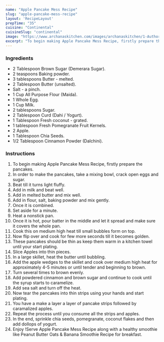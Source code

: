 ---
name: "Apple Pancake Mess Recipe"
slug: "apple-pancake-mess-recipe"
layout: 'RecipeLayout'
prepTime: "35"
cuisine: "Continental"
cuisineSlug: "continental"
image: "https://www.archanaskitchen.com/images/archanaskitchen/1-Author/garimasgautam-gmail.com/Apple_Pancake_Mess.jpg"
excerpt: "To begin making Apple Pancake Mess Recipe, firstly prepare the pancakes"
---

### Ingredients

- 2 Tablespoon Brown Sugar (Demerara Sugar).
- 2 teaspoons Baking powder.
- 3 tablespoons Butter - melted.
- 2 Tablespoon Butter (unsalted).
- Salt - a pinch.
- 1 Cup All Purpose Flour (Maida).
- 1 Whole Egg.
- 1 Cup Milk.
- 2 tablespoons Sugar.
- 2 Tablespoon Curd (Dahi / Yogurt).
- 1 Tablespoon Fresh coconut - grated.
- 1 tablespoon Fresh Pomegranate Fruit Kernels.
- 2 Apple.
- 1 Tablespoon Chia Seeds.
- 1/2 Tablespoon Cinnamon Powder (Dalchini).

### Instructions

1. To begin making Apple Pancake Mess Recipe, firstly prepare the pancakes.
1. In order to make the pancakes, take a mixing bowl, crack open eggs and sugar.
1. Beat till it turns light fluffy.
1. Add in milk and beat well.
1. Add in melted butter and mix well.
1. Add in flour, salt, baking powder and mix gently.
1. Once it is combined.
1. Set aside for a minute.
1. Heat a nonstick pan.
1. Once it is hot, pour batter in the middle and let it spread and make sure it covers the whole pan.
1. Cook this on medium high heat till small bubbles form on top.
1. Now flip over and cook for few more seconds till it becomes golden.
1. These pancakes should be thin as keep them warm in a kitchen towel until your start plating.
1. Slice Apples into thin pieces.
1. In a large skillet, heat the butter until bubbling.
1. Add the apple wedges to the skillet and cook over medium high heat for approximately 4-5 minutes or until tender and beginning to brown.
1. Turn several times to brown evenly.
1. Add powdered cinnamon and brown sugar and continue to cook until the syrup starts to caramelize.
1. Add sea salt and turn off the heat.
1. Now tear the pancakes into thin strips using your hands and start plating.
1. You have a make a layer a layer of pancake strips followed by caramalized apples.
1. Repeat the process until you consume all the strips and apples.
1. In the end, sprinkle chia seeds, pomegranate, coconut flakes and then add dollops of yogurt.
1. Enjoy !Serve Apple Pancake Mess Recipe along with a healthy smoothie like Peanut Butter Oats & Banana Smoothie Recipe for breakfast.
